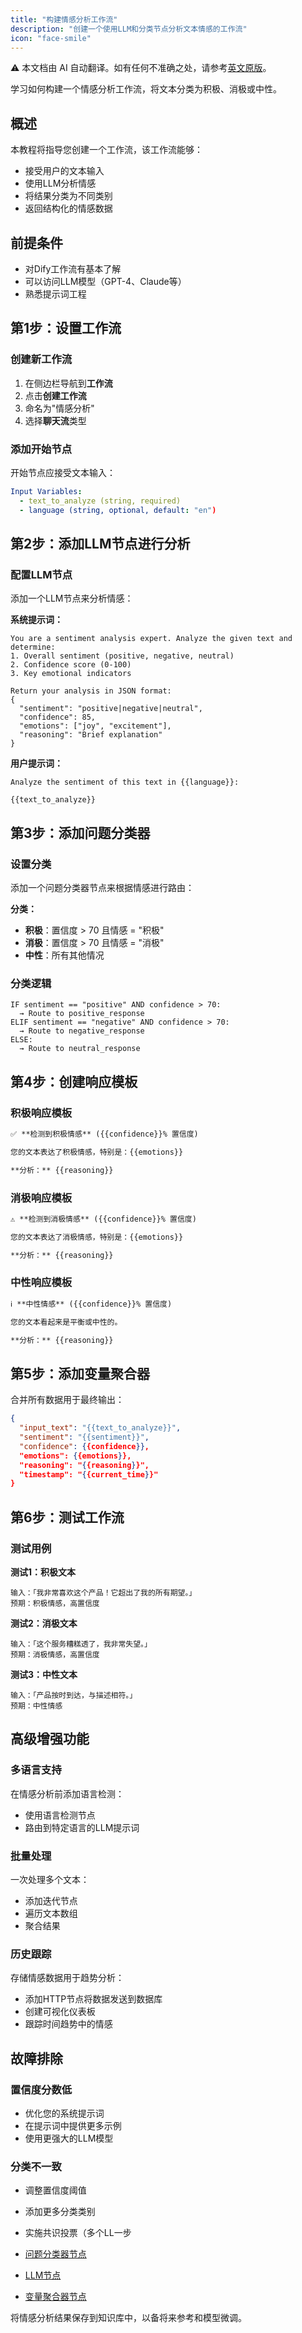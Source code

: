 ```yaml
---
title: "构建情感分析工作流"
description: "创建一个使用LLM和分类节点分析文本情感的工作流"
icon: "face-smile"
---
```


<Note> ⚠️ 本文档由 AI 自动翻译。如有任何不准确之处，请参考[英文原版](../../../../en/documentation/pages/tutorials/sentiment-analysis-workflow.mdx)。</Note>

学习如何构建一个情感分析工作流，将文本分类为积极、消极或中性。

## 概述

本教程将指导您创建一个工作流，该工作流能够：
- 接受用户的文本输入
- 使用LLM分析情感
- 将结果分类为不同类别
- 返回结构化的情感数据

## 前提条件

- 对Dify工作流有基本了解
- 可以访问LLM模型（GPT-4、Claude等）
- 熟悉提示词工程

## 第1步：设置工作流

### 创建新工作流
1. 在侧边栏导航到**工作流**
2. 点击**创建工作流**
3. 命名为"情感分析"
4. 选择**聊天流**类型

### 添加开始节点
开始节点应接受文本输入：

```yaml
Input Variables:
  - text_to_analyze (string, required)
  - language (string, optional, default: "en")
```

## 第2步：添加LLM节点进行分析

### 配置LLM节点
添加一个LLM节点来分析情感：

**系统提示词：**
```
You are a sentiment analysis expert. Analyze the given text and determine:
1. Overall sentiment (positive, negative, neutral)
2. Confidence score (0-100)
3. Key emotional indicators

Return your analysis in JSON format:
{
  "sentiment": "positive|negative|neutral",
  "confidence": 85,
  "emotions": ["joy", "excitement"],
  "reasoning": "Brief explanation"
}
```

**用户提示词：**
```
Analyze the sentiment of this text in {{language}}:

{{text_to_analyze}}
```

## 第3步：添加问题分类器

### 设置分类
添加一个问题分类器节点来根据情感进行路由：

**分类：**
- **积极**：置信度 > 70 且情感 = "积极"
- **消极**：置信度 > 70 且情感 = "消极"
- **中性**：所有其他情况

### 分类逻辑
```
IF sentiment == "positive" AND confidence > 70:
  → Route to positive_response
ELIF sentiment == "negative" AND confidence > 70:
  → Route to negative_response
ELSE:
  → Route to neutral_response
```

## 第4步：创建响应模板

### 积极响应模板
```markdown
✅ **检测到积极情感** ({{confidence}}% 置信度)

您的文本表达了积极情感，特别是：{{emotions}}

**分析：** {{reasoning}}
```

### 消极响应模板
```markdown
⚠️ **检测到消极情感** ({{confidence}}% 置信度)

您的文本表达了消极情感，特别是：{{emotions}}

**分析：** {{reasoning}}
```

### 中性响应模板
```markdown
ℹ️ **中性情感** ({{confidence}}% 置信度)

您的文本看起来是平衡或中性的。

**分析：** {{reasoning}}
```

## 第5步：添加变量聚合器

合并所有数据用于最终输出：

```json
{
  "input_text": "{{text_to_analyze}}",
  "sentiment": "{{sentiment}}",
  "confidence": {{confidence}},
  "emotions": {{emotions}},
  "reasoning": "{{reasoning}}",
  "timestamp": "{{current_time}}"
}
```

## 第6步：测试工作流

### 测试用例

**测试1：积极文本**
```
输入：「我非常喜欢这个产品！它超出了我的所有期望。」
预期：积极情感，高置信度
```

**测试2：消极文本**
```
输入：「这个服务糟糕透了，我非常失望。」
预期：消极情感，高置信度
```

**测试3：中性文本**
```
输入：「产品按时到达，与描述相符。」
预期：中性情感
```

## 高级增强功能

### 多语言支持
在情感分析前添加语言检测：
- 使用语言检测节点
- 路由到特定语言的LLM提示词

### 批量处理
一次处理多个文本：
- 添加迭代节点
- 遍历文本数组
- 聚合结果

### 历史跟踪
存储情感数据用于趋势分析：
- 添加HTTP节点将数据发送到数据库
- 创建可视化仪表板
- 跟踪时间趋势中的情感

## 故障排除

### 置信度分数低
- 优化您的系统提示词
- 在提示词中提供更多示例
- 使用更强大的LLM模型

### 分类不一致
- 调整置信度阈值
- 添加更多分类类别
- 实施共识投票（多个LL一步

- [问题分类器节点](/en/documentation/pages/nodes/question-classifier)
- [LLM节点](/en/documentation/pages/nodes/llm)
- [变量聚合器节点](/en/documentation/pages/nodes/variable-aggregator)

<Tip>
  将情感分析结果保存到知识库中，以备将来参考和模型微调。
</Tip>
